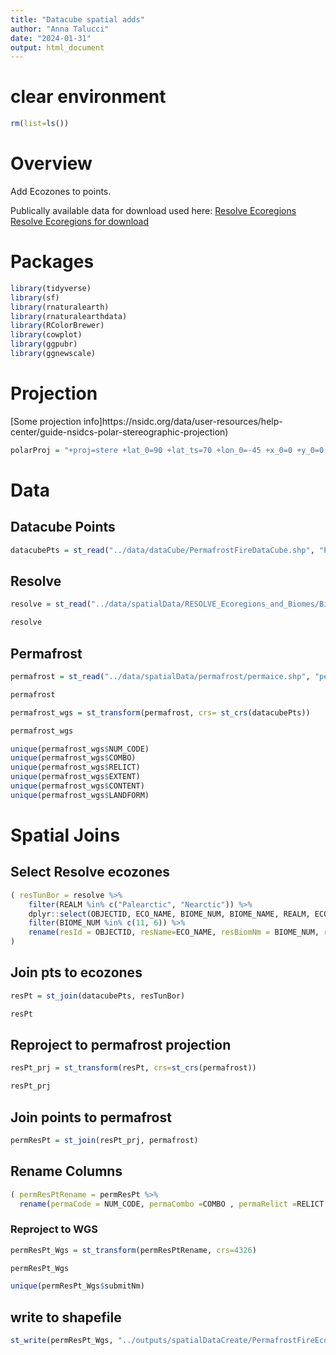 ```yaml
---
title: "Datacube spatial adds"
author: "Anna Talucci"
date: "2024-01-31"
output: html_document
---
```


# clear environment
```r
rm(list=ls())
```


# Overview


Add Ecozones to points.

Publically available data for download used here:
[Resolve Ecoregions](https://ecoregions.appspot.com/)
[Resolve Ecoregions for download](https://hub.arcgis.com/datasets/37ea320eebb647c6838c23f72abae5ef/explore)


# Packages
```r
library(tidyverse)
library(sf)
library(rnaturalearth)
library(rnaturalearthdata)
library(RColorBrewer)
library(cowplot)
library(ggpubr)
library(ggnewscale)
```

# Projection
[Some projection info]https://nsidc.org/data/user-resources/help-center/guide-nsidcs-polar-stereographic-projection)

```r
polarProj = "+proj=stere +lat_0=90 +lat_ts=70 +lon_0=-45 +x_0=0 +y_0=0 +datum=WGS84 +units=m +no_defs +type=crs"
```

# Data

## Datacube Points

```r
datacubePts = st_read("../data/dataCube/PermafrostFireDataCube.shp", "PermafrostFireDataCube")
```


## Resolve

```r
resolve = st_read("../data/spatialData/RESOLVE_Ecoregions_and_Biomes/Biomes_and_Ecoregions_2017.shp", "Biomes_and_Ecoregions_2017")
```

```r
resolve
```

## Permafrost

```r
permafrost = st_read("../data/spatialData/permafrost/permaice.shp", "permaice")
```

```r
permafrost
```

```r
permafrost_wgs = st_transform(permafrost, crs= st_crs(datacubePts))
```

```r
permafrost_wgs
```

```r
unique(permafrost_wgs$NUM_CODE)
unique(permafrost_wgs$COMBO)
unique(permafrost_wgs$RELICT)
unique(permafrost_wgs$EXTENT)
unique(permafrost_wgs$CONTENT)
unique(permafrost_wgs$LANDFORM)
```

# Spatial Joins 

## Select Resolve ecozones

```r
( resTunBor = resolve %>% 
    filter(REALM %in% c("Palearctic", "Nearctic")) %>% 
    dplyr::select(OBJECTID, ECO_NAME, BIOME_NUM, BIOME_NAME, REALM, ECO_ID, geometry) %>% 
    filter(BIOME_NUM %in% c(11, 6)) %>%
    rename(resId = OBJECTID, resName=ECO_NAME, resBiomNm = BIOME_NUM, resBiomeName = BIOME_NAME, resRealm = REALM,  resEcoId = ECO_ID)
)
```

## Join pts to ecozones

```r
resPt = st_join(datacubePts, resTunBor) 
```

```r
resPt
```
## Reproject to permafrost projection

```r
resPt_prj = st_transform(resPt, crs=st_crs(permafrost))
```

```r
resPt_prj
```

## Join points to permafrost

```r
permResPt = st_join(resPt_prj, permafrost) 
```

## Rename Columns

```r
( permResPtRename = permResPt %>% 
  rename(permaCode = NUM_CODE, permaCombo =COMBO , permaRelict =RELICT , permaExtent= EXTENT, permaCont = CONTENT, permaLand = LANDFORM) )
```

### Reproject to WGS

```r
permResPt_Wgs = st_transform(permResPtRename, crs=4326)
```

```r
permResPt_Wgs
```

```r
unique(permResPt_Wgs$submitNm)
```

## write to shapefile

```r
st_write(permResPt_Wgs, "../outputs/spatialDataCreate/PermafrostFireEcozoneDatacube.shp", driver="ESRI Shapefile")
```
